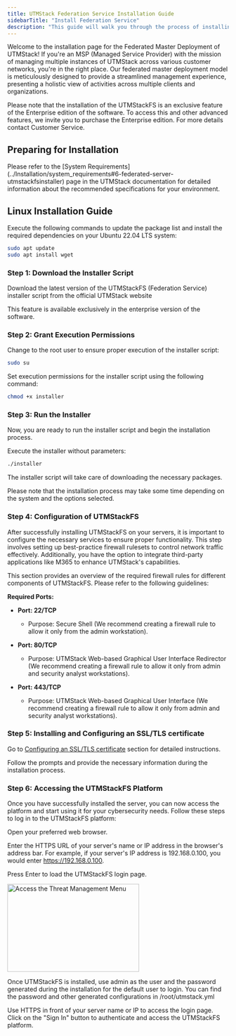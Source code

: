 ```yaml
---
title: UTMStack Federation Service Installation Guide
sidebarTitle: "Install Federation Service"
description: "This guide will walk you through the process of installing the UTMStack Federation Service (UTMStackFS)"
---
```


Welcome to the installation page for the Federated Master Deployment of UTMStack! If you're an MSP (Managed Service Provider) with the mission of managing multiple instances of UTMStack across various customer networks, you're in the right place. Our federated master deployment model is meticulously designed to provide a streamlined management experience, presenting a holistic view of activities across multiple clients and organizations.

<Warning>
    Please note that the installation of the UTMStackFS is an exclusive feature of the Enterprise edition of the software. To access this and other advanced features, we invite you to purchase the Enterprise edition.
</Warning>

<Note>
    For more details contact Customer Service.
</Note>

## Preparing for Installation

<Note>
Please refer to the [System Requirements](../Installation/system_requirements#6-federated-server-utmstackfsinstaller) page in the UTMStack documentation for detailed information about the recommended specifications for your environment.
</Note>

## Linux Installation Guide

Execute the following commands to update the package list and install the required dependencies on your Ubuntu 22.04 LTS system:

``` bash
sudo apt update
sudo apt install wget
```

### Step 1: Download the Installer Script

Download the latest version of the UTMStackFS (Federation Service) installer script from the official UTMStack website

<Warning>
    This feature is available exclusively in the enterprise version of the software.
</Warning>


### Step 2: Grant Execution Permissions

Change to the root user to ensure proper execution of the installer script:

``` bash
sudo su
```

Set execution permissions for the installer script using the following command:

``` bash
chmod +x installer
```

### Step 3: Run the Installer

Now, you are ready to run the installer script and begin the installation process.

Execute the installer without parameters:

``` bash
./installer
```

The installer script will take care of downloading the necessary packages.

<Note>
    Please note that the installation process may take some time depending on the system and the options selected.
</Note>


### Step 4: Configuration of UTMStackFS
After successfully installing UTMStackFS on your servers, it is important to configure the necessary services to ensure proper functionality. This step involves setting up best-practice firewall rulesets to control network traffic effectively. Additionally, you have the option to integrate third-party applications like M365 to enhance UTMStack's capabilities.

This section provides an overview of the required firewall rules for different components of UTMStackFS. Please refer to the following guidelines:

**Required Ports:**

- **Port: 22/TCP**
  - Purpose: Secure Shell (We recommend creating a firewall rule to allow it only from the admin workstation).

- **Port: 80/TCP**
  - Purpose: UTMStack Web-based Graphical User Interface Redirector (We recommend creating a firewall rule to allow it only from admin and security analyst workstations).

- **Port: 443/TCP**
  - Purpose: UTMStack Web-based Graphical User Interface (We recommend creating a firewall rule to allow it only from admin and security analyst workstations).

### Step 5:  Installing and Configuring an SSL/TLS certificate
Go to [Configuring an SSL/TLS certificate](../Installation/ssl_certificate) section for detailed instructions.

<Tip>   
 Follow the prompts and provide the necessary information during the installation process.
</Tip>

### Step 6: Accessing the UTMStackFS Platform
Once you have successfully installed the server, you can now access the platform and start using it for your cybersecurity needs. Follow these steps to log in to the UTMStackFS platform:

Open your preferred web browser.

Enter the HTTPS URL of your server's name or IP address in the browser's address bar. For example, if your server's IP address is 192.168.0.100, you would enter https://192.168.0.100.

Press Enter to load the UTMStackFS login page.

<img
  width="300"
  height="200"
  noZoom
  className="block rounded-xl"
  src="/images/setup guide/login_utmstack.png"
  alt="Access the Threat Management Menu"
/>

Once UTMStackFS is installed, use admin as the user and the password generated during the installation for the default user to login. You can find the password and other generated configurations in /root/utmstack.yml

<Note>
    Use HTTPS in front of your server name or IP to access the login page.
</Note>

<Note>
    Click on the "Sign In" button to authenticate and access the UTMStackFS platform.
</Note>